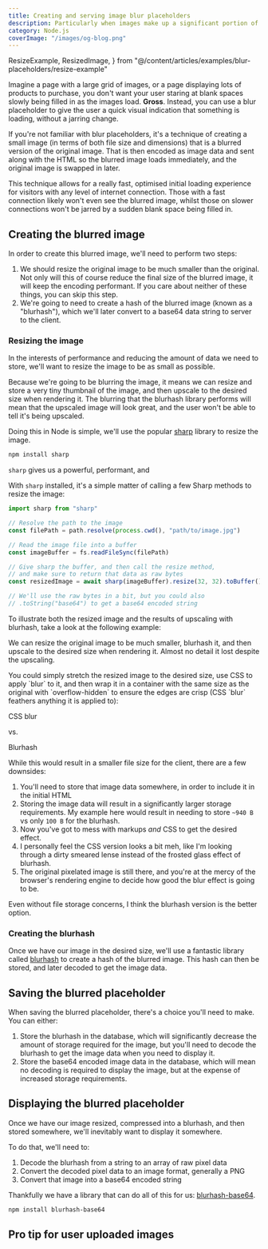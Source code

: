 ```yaml
---
title: Creating and serving image blur placeholders
description: Particularly when images make up a significant portion of the page experience, a perceived performance trick to keep up your sleeve is making use of blur placeholders..
category: Node.js
coverImage: "/images/og-blog.png"
---
```


  ResizeExample,
  ResizedImage,
} from "@/content/articles/examples/blur-placeholders/resize-example"

Imagine a page with a large grid of images, or a page displaying lots of products to purchase, you don't want your user staring at blank spaces slowly being filled in as the images load. **Gross**. Instead, you can use a blur placeholder to give the user a quick visual indication that something is loading, without a jarring change.

<Example caption="Thanks to Karsten Winegeart from Unsplash for the amazing pups.">
  <GalleryExample />
</Example>

If you're not familiar with blur placeholders, it's a technique of creating a small image (in terms of both file size and dimensions) that is a blurred version of the original image. That is then encoded as image data and sent along with the HTML so the blurred image loads immediately, and the original image is swapped in later.

This technique allows for a really fast, optimised initial loading experience for visitors with any level of internet connection. Those with a fast connection likely won't even see the blurred image, whilst those on slower connections won't be jarred by a sudden blank space being filled in.

## Creating the blurred image

<Example caption="Partly due to a lack of shame, we'll use my face for this example.">
  <SimpleExample />
</Example>

In order to create this blurred image, we'll need to perform two steps:

1. We should resize the original image to be much smaller than the original. Not only will this of course reduce the final size of the blurred image, it will keep the encoding performant. If you care about neither of these things, you can skip this step.
2. We're going to need to create a hash of the blurred image (known as a "blurhash"), which we'll later convert to a base64 data string to server to the client.

### Resizing the image

In the interests of performance and reducing the amount of data we need to store, we'll want to resize the image to be as small as possible.

Because we're going to be blurring the image, it means we can resize and store a very tiny thumbnail of the image, and then upscale to the desired size when rendering it. The blurring that the blurhash library performs will mean that the upscaled image will look great, and the user won't be able to tell it's being upscaled.

Doing this in Node is simple, we'll use the popular [sharp](https://sharp.pixelplumbing.com/) library to resize the image.

```bash
npm install sharp
```

`sharp` gives us a powerful, performant, and

With `sharp` installed, it's a simple matter of calling a few Sharp methods to resize the image:

```ts
import sharp from "sharp"

// Resolve the path to the image
const filePath = path.resolve(process.cwd(), "path/to/image.jpg")

// Read the image file into a buffer
const imageBuffer = fs.readFileSync(filePath)

// Give sharp the buffer, and then call the resize method,
// and make sure to return that data as raw bytes
const resizedImage = await sharp(imageBuffer).resize(32, 32).toBuffer()

// We'll use the raw bytes in a bit, but you could also
// .toString("base64") to get a base64 encoded string
```

To illustrate both the resized image and the results of upscaling with blurhash, take a look at the following example:

<Example caption="Running blurhash on the smaller image and then upscaling it show almost no loss of quality.">
  <ResizeExample />
</Example>

We can resize the original image to be much smaller, blurhash it, and then upscale to the desired size when rendering it. Almost no detail it lost despite the upscaling.

<Callout type="tip" title="Why not just use CSS?">
You could simply stretch the resized image to the desired size, use CSS to apply `blur` to it, and then wrap it in a container with the same size as the original with `overflow-hidden` to ensure the edges are crisp (CSS `blur` feathers anything it is applied to):

<div className="not-prose my-6 flex items-center gap-4 text-center">
  <div className="flex flex-col gap-2">
    <div className="flex size-[128px] flex-col items-center overflow-hidden rounded-full">
      <ResizedImage
        alt="Jake's dumb face"
        width={32}
        height={32}
        className="size-[128px] rounded-full blur-sm"
      />
    </div>
    <p className="text-sm">CSS blur</p>
  </div>
  <p className="text-muted-foreground -mt-6 text-sm">vs.</p>
  <div className="flex flex-col gap-2">
    <BlurhashImage
      alt="Jake's dumb face"
      width={128}
      height={128}
      className="rounded-full"
    />
    <p className="text-sm">Blurhash</p>
  </div>
</div>

While this would result in a smaller file size for the client, there are a few downsides:

1. You'll need to store that image data somewhere, in order to include it in the initial HTML
2. Storing the image data will result in a significantly larger storage requirements. My example here would result in needing to store `~940 B` vs only `100 B` for the blurhash.
3. Now you've got to mess with markups _and_ CSS to get the desired effect.
4. I personally feel the CSS version looks a bit meh, like I'm looking through a dirty smeared lense instead of the frosted glass effect of blurhash.
5. The original pixelated image is still there, and you're at the mercy of the browser's rendering engine to decide how good the blur effect is going to be.

Even without file storage concerns, I think the blurhash version is the better option.

</Callout>

### Creating the blurhash

Once we have our image in the desired size, we'll use a fantastic library called [blurhash](https://www.npmjs.com/package/blurhash) to create a hash of the blurred image. This hash can then be stored, and later decoded to get the image data.

## Saving the blurred placeholder

When saving the blurred placeholder, there's a choice you'll need to make. You can either:

1. Store the blurhash in the database, which will significantly decrease the amount of storage required for the image, but you'll need to decode the blurhash to get the image data when you need to display it.
2. Store the base64 encoded image data in the database, which will mean no decoding is required to display the image, but at the expense of increased storage requirements.

## Displaying the blurred placeholder

Once we have our image resized, compressed into a blurhash, and then stored somewhere, we'll inevitably want to display it somewhere.

To do that, we'll need to:

1. Decode the blurhash from a string to an array of raw pixel data
2. Convert the decoded pixel data to an image format, generally a PNG
3. Convert that image into a base64 encoded string

Thankfully we have a library that can do all of this for us: [blurhash-base64](https://www.npmjs.com/package/blurhash-base64).

```bash
npm install blurhash-base64
```

## Pro tip for user uploaded images
